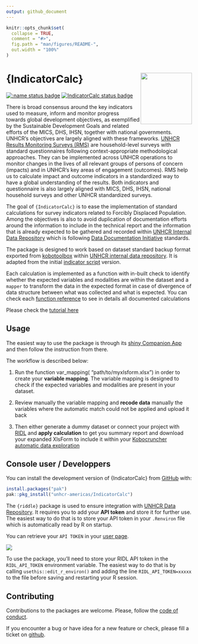 ```yaml
---
output: github_document
---
```


<!-- README.md is generated from README.Rmd. Please edit that file -->

```r
knitr::opts_chunk$set(
  collapse = TRUE,
  comment = "#>",
  fig.path = "man/figures/README-",
  out.width = "100%"
)
```

# {IndicatorCalc}  <img src="man/figures/logo.png" align="right" height="139" alt="" />

<!-- badges: start -->
[![:name status badge](https://unhcrverse.r-universe.dev/badges/:name)](https://unhcrverse.r-universe.dev/)
[![IndicatorCalc status badge](https://unhcrverse.r-universe.dev/badges/IndicatorCalc)](https://unhcrverse.r-universe.dev/IndicatorCalc)
<!-- badges: end -->

There is broad consensus around the key indicators used to measure, inform and monitor progress towards global development objectives, as exemplified by the Sustainable Development Goals and related efforts of the MICS, DHS, IHSN, together with national governments. UNHCR's objectives are largely aligned with these frameworks. [UNHCR Results Monitoring Surveys (RMS)](https://intranet.unhcr.org/en/support-services/common-good-data-initiatives/household-surveys/Results-Monitoring-Surveys.html) are household-level surveys with standard questionnaires following context-appropriate methodological approaches. They can be implemented across UNHCR operations to monitor changes in the lives of all relevant groups of persons of concern (impacts) and in UNHCR's key areas of engagement (outcomes). RMS help us to calculate impact and outcome indicators in a standardized way to have a global understanding of the results. Both indicators and questionnaire is also largely aligned with MICS, DHS, IHSN, national household surveys and other UNHCR standardized surveys. 

The goal of `{IndicatorCalc}` is to ease the implementation of standard calculations for survey indicators related to Forcibly Displaced Population. Among the objectives is also to avoid duplication of documentation efforts around the information to include in the technical report and the information that is already expected to be gathered and recorded within [UNHCR Internal Data Repository](http://ridl.unhcr.org) which is following [Data Documentation Initiative](https://ddialliance.org/) standards.

The package is designed to work based on dataset standard backup format exported from [kobotoolbox](http://http://kobo.unhcr.org) within [UNHCR internal data repository](http://ridl.unhcr.org). It is adapted from the initial [indicator script](https://github.com/bozdagilgi/UNHCR-RMS-Indicators) version. 

Each calculation is implemented as a function with in-built check to identify whether the expected variables and modalities are within the dataset and a `mapper` to transform the data in the expected format in case of divergence of data structure between what was collected and what is expected. You can check each [function reference](/reference/index.html) to see in details all documented calculations


Please check the [tutorial here](https://unhcr-americas.github.io/IndicatorCalc/tutorial/)

## Usage

The easiest way to use the package is through its [shiny Companion App](http://rstudio.unhcr.org/IndicatorCalc)  and then follow the instruction from there.

 The workflow is described below:
 
  1. Run the function var_mapping( "path/to/myxlsform.xlsx") in order to create your __variable mapping__. The variable mapping is designed to check if the expected variables and modalities are present in your dataset. 
  
  2. Review manually the variable mapping and __recode data__ manually the variables where the automatic match could not be applied and upload it back
  
  3. Then either generate a dummy dataset or connect your project with [RIDL](https://ridl.unhcr.org) and __apply calculation__ to get you summary report and download your expanded XlsForm to include it within your [Kobocruncher automatic data exploration](https/rstudio.unhcr.org/kobcruncher)


## Console user / Developpers

You can install the development version of {IndicatorCalc} from [GitHub](https://github.com/unhcr-americas/IndicatorCalc) with:

``` r
install.packages("pak")
pak::pkg_install("unhcr-americas/IndicatorCalc")
```


The `{riddle}` package is used to ensure integration with [UNHCR Data Repository](https://ridl.unhcr.org).
It requires you to add your __API token__ and store it for further use. 
The easiest way to do that is to store your API token in your `.Renviron` file which 
is automatically read by R on startup.

You can retrieve your `API TOKEN` in your [user page](https://ridl.unhcr.org/user/).

![](https://raw.githubusercontent.com/Edouard-Legoupil/riddle/main/inst/token.png)

To use the package, you’ll need to store your RIDL API token in the `RIDL_API_TOKEN` environment variable. 
The easiest way to do that is by calling `usethis::edit_r_environ()` and adding the line
`RIDL_API_TOKEN=xxxxx` to the file before saving and restarting your R session.



## Contributing

Contributions to the packages are welcome. Please, follow the [code of conduct](CODE_OF_CONDUCT.html).

If you encounter a bug or have idea for a new feature or check, please fill a ticket on [github](https://github.com/edouard-legoupil/IndicatorCalc/issues/new/choose).
